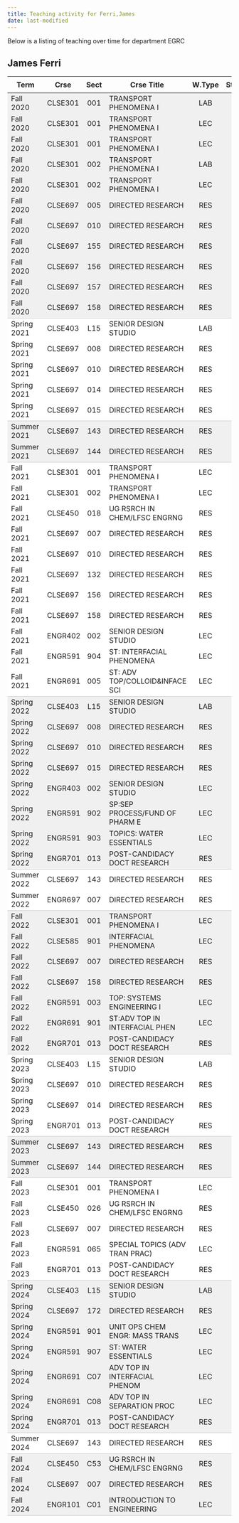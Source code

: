 ```yaml
---
title: Teaching activity for Ferri,James
date: last-modified
---
```


Below is a listing of teaching over time for department EGRC


## James Ferri

<style type="text/css">
#T_e8605 table {
  width: 100%;
  border-collapse: collapse;
}
#T_e8605 th {
  text-align: center;
  padding: 8px;
}
#T_e8605 td:nth-child(1) {
  padding-right: 10px;
  text-align: left;
}
#T_e8605 td:nth-child(2) {
  padding-right: 5px;
  text-align: left;
}
#T_e8605  td:nth-child(4) {
  padding-right: 5px;
  text-align: left;
}
#T_e8605 td:nth-child(3) {
  text-align: center;
}
#T_e8605  td:nth-child(5) {
  text-align: center;
}
#T_e8605 td:nth-child(6) {
  text-align: right;
}
#T_e8605  td:nth-child(7) {
  text-align: right;
}
#T_e8605_row0_col0, #T_e8605_row0_col1, #T_e8605_row0_col2, #T_e8605_row0_col3, #T_e8605_row0_col4, #T_e8605_row0_col5, #T_e8605_row0_col6, #T_e8605_row1_col0, #T_e8605_row1_col1, #T_e8605_row1_col2, #T_e8605_row1_col3, #T_e8605_row1_col4, #T_e8605_row1_col5, #T_e8605_row1_col6, #T_e8605_row2_col0, #T_e8605_row2_col1, #T_e8605_row2_col2, #T_e8605_row2_col3, #T_e8605_row2_col4, #T_e8605_row2_col5, #T_e8605_row2_col6, #T_e8605_row3_col0, #T_e8605_row3_col1, #T_e8605_row3_col2, #T_e8605_row3_col3, #T_e8605_row3_col4, #T_e8605_row3_col5, #T_e8605_row3_col6, #T_e8605_row4_col0, #T_e8605_row4_col1, #T_e8605_row4_col2, #T_e8605_row4_col3, #T_e8605_row4_col4, #T_e8605_row4_col5, #T_e8605_row4_col6, #T_e8605_row5_col0, #T_e8605_row5_col1, #T_e8605_row5_col2, #T_e8605_row5_col3, #T_e8605_row5_col4, #T_e8605_row5_col5, #T_e8605_row5_col6, #T_e8605_row6_col0, #T_e8605_row6_col1, #T_e8605_row6_col2, #T_e8605_row6_col3, #T_e8605_row6_col4, #T_e8605_row6_col5, #T_e8605_row6_col6, #T_e8605_row7_col0, #T_e8605_row7_col1, #T_e8605_row7_col2, #T_e8605_row7_col3, #T_e8605_row7_col4, #T_e8605_row7_col5, #T_e8605_row7_col6, #T_e8605_row8_col0, #T_e8605_row8_col1, #T_e8605_row8_col2, #T_e8605_row8_col3, #T_e8605_row8_col4, #T_e8605_row8_col5, #T_e8605_row8_col6, #T_e8605_row9_col0, #T_e8605_row9_col1, #T_e8605_row9_col2, #T_e8605_row9_col3, #T_e8605_row9_col4, #T_e8605_row9_col5, #T_e8605_row9_col6, #T_e8605_row16_col0, #T_e8605_row16_col1, #T_e8605_row16_col2, #T_e8605_row16_col3, #T_e8605_row16_col4, #T_e8605_row16_col5, #T_e8605_row16_col6, #T_e8605_row29_col0, #T_e8605_row29_col1, #T_e8605_row29_col2, #T_e8605_row29_col3, #T_e8605_row29_col4, #T_e8605_row29_col5, #T_e8605_row29_col6, #T_e8605_row30_col0, #T_e8605_row30_col1, #T_e8605_row30_col2, #T_e8605_row30_col3, #T_e8605_row30_col4, #T_e8605_row30_col5, #T_e8605_row30_col6, #T_e8605_row31_col0, #T_e8605_row31_col1, #T_e8605_row31_col2, #T_e8605_row31_col3, #T_e8605_row31_col4, #T_e8605_row31_col5, #T_e8605_row31_col6, #T_e8605_row32_col0, #T_e8605_row32_col1, #T_e8605_row32_col2, #T_e8605_row32_col3, #T_e8605_row32_col4, #T_e8605_row32_col5, #T_e8605_row32_col6, #T_e8605_row33_col0, #T_e8605_row33_col1, #T_e8605_row33_col2, #T_e8605_row33_col3, #T_e8605_row33_col4, #T_e8605_row33_col5, #T_e8605_row33_col6, #T_e8605_row34_col0, #T_e8605_row34_col1, #T_e8605_row34_col2, #T_e8605_row34_col3, #T_e8605_row34_col4, #T_e8605_row34_col5, #T_e8605_row34_col6, #T_e8605_row35_col0, #T_e8605_row35_col1, #T_e8605_row35_col2, #T_e8605_row35_col3, #T_e8605_row35_col4, #T_e8605_row35_col5, #T_e8605_row35_col6, #T_e8605_row39_col0, #T_e8605_row39_col1, #T_e8605_row39_col2, #T_e8605_row39_col3, #T_e8605_row39_col4, #T_e8605_row39_col5, #T_e8605_row39_col6, #T_e8605_row40_col0, #T_e8605_row40_col1, #T_e8605_row40_col2, #T_e8605_row40_col3, #T_e8605_row40_col4, #T_e8605_row40_col5, #T_e8605_row40_col6, #T_e8605_row41_col0, #T_e8605_row41_col1, #T_e8605_row41_col2, #T_e8605_row41_col3, #T_e8605_row41_col4, #T_e8605_row41_col5, #T_e8605_row41_col6, #T_e8605_row42_col0, #T_e8605_row42_col1, #T_e8605_row42_col2, #T_e8605_row42_col3, #T_e8605_row42_col4, #T_e8605_row42_col5, #T_e8605_row42_col6, #T_e8605_row43_col0, #T_e8605_row43_col1, #T_e8605_row43_col2, #T_e8605_row43_col3, #T_e8605_row43_col4, #T_e8605_row43_col5, #T_e8605_row43_col6, #T_e8605_row44_col0, #T_e8605_row44_col1, #T_e8605_row44_col2, #T_e8605_row44_col3, #T_e8605_row44_col4, #T_e8605_row44_col5, #T_e8605_row44_col6, #T_e8605_row50_col0, #T_e8605_row50_col1, #T_e8605_row50_col2, #T_e8605_row50_col3, #T_e8605_row50_col4, #T_e8605_row50_col5, #T_e8605_row50_col6, #T_e8605_row57_col0, #T_e8605_row57_col1, #T_e8605_row57_col2, #T_e8605_row57_col3, #T_e8605_row57_col4, #T_e8605_row57_col5, #T_e8605_row57_col6, #T_e8605_row58_col0, #T_e8605_row58_col1, #T_e8605_row58_col2, #T_e8605_row58_col3, #T_e8605_row58_col4, #T_e8605_row58_col5, #T_e8605_row58_col6, #T_e8605_row59_col0, #T_e8605_row59_col1, #T_e8605_row59_col2, #T_e8605_row59_col3, #T_e8605_row59_col4, #T_e8605_row59_col5, #T_e8605_row59_col6, #T_e8605_row60_col0, #T_e8605_row60_col1, #T_e8605_row60_col2, #T_e8605_row60_col3, #T_e8605_row60_col4, #T_e8605_row60_col5, #T_e8605_row60_col6, #T_e8605_row61_col0, #T_e8605_row61_col1, #T_e8605_row61_col2, #T_e8605_row61_col3, #T_e8605_row61_col4, #T_e8605_row61_col5, #T_e8605_row61_col6, #T_e8605_row62_col0, #T_e8605_row62_col1, #T_e8605_row62_col2, #T_e8605_row62_col3, #T_e8605_row62_col4, #T_e8605_row62_col5, #T_e8605_row62_col6, #T_e8605_row65_col0, #T_e8605_row65_col1, #T_e8605_row65_col2, #T_e8605_row65_col3, #T_e8605_row65_col4, #T_e8605_row65_col5, #T_e8605_row65_col6, #T_e8605_row66_col0, #T_e8605_row66_col1, #T_e8605_row66_col2, #T_e8605_row66_col3, #T_e8605_row66_col4, #T_e8605_row66_col5, #T_e8605_row66_col6 {
  background-color: #f0f0f0;
  border-bottom: none;
}
#T_e8605_row10_col0, #T_e8605_row10_col1, #T_e8605_row10_col2, #T_e8605_row10_col3, #T_e8605_row10_col4, #T_e8605_row10_col5, #T_e8605_row10_col6, #T_e8605_row17_col0, #T_e8605_row17_col1, #T_e8605_row17_col2, #T_e8605_row17_col3, #T_e8605_row17_col4, #T_e8605_row17_col5, #T_e8605_row17_col6, #T_e8605_row36_col0, #T_e8605_row36_col1, #T_e8605_row36_col2, #T_e8605_row36_col3, #T_e8605_row36_col4, #T_e8605_row36_col5, #T_e8605_row36_col6, #T_e8605_row45_col0, #T_e8605_row45_col1, #T_e8605_row45_col2, #T_e8605_row45_col3, #T_e8605_row45_col4, #T_e8605_row45_col5, #T_e8605_row45_col6, #T_e8605_row51_col0, #T_e8605_row51_col1, #T_e8605_row51_col2, #T_e8605_row51_col3, #T_e8605_row51_col4, #T_e8605_row51_col5, #T_e8605_row51_col6, #T_e8605_row63_col0, #T_e8605_row63_col1, #T_e8605_row63_col2, #T_e8605_row63_col3, #T_e8605_row63_col4, #T_e8605_row63_col5, #T_e8605_row63_col6, #T_e8605_row67_col0, #T_e8605_row67_col1, #T_e8605_row67_col2, #T_e8605_row67_col3, #T_e8605_row67_col4, #T_e8605_row67_col5, #T_e8605_row67_col6 {
  background-color: #f0f0f0;
  border-bottom: 1px solid #ccc;
}
#T_e8605_row11_col0, #T_e8605_row11_col1, #T_e8605_row11_col2, #T_e8605_row11_col3, #T_e8605_row11_col4, #T_e8605_row11_col5, #T_e8605_row11_col6, #T_e8605_row12_col0, #T_e8605_row12_col1, #T_e8605_row12_col2, #T_e8605_row12_col3, #T_e8605_row12_col4, #T_e8605_row12_col5, #T_e8605_row12_col6, #T_e8605_row13_col0, #T_e8605_row13_col1, #T_e8605_row13_col2, #T_e8605_row13_col3, #T_e8605_row13_col4, #T_e8605_row13_col5, #T_e8605_row13_col6, #T_e8605_row14_col0, #T_e8605_row14_col1, #T_e8605_row14_col2, #T_e8605_row14_col3, #T_e8605_row14_col4, #T_e8605_row14_col5, #T_e8605_row14_col6, #T_e8605_row18_col0, #T_e8605_row18_col1, #T_e8605_row18_col2, #T_e8605_row18_col3, #T_e8605_row18_col4, #T_e8605_row18_col5, #T_e8605_row18_col6, #T_e8605_row19_col0, #T_e8605_row19_col1, #T_e8605_row19_col2, #T_e8605_row19_col3, #T_e8605_row19_col4, #T_e8605_row19_col5, #T_e8605_row19_col6, #T_e8605_row20_col0, #T_e8605_row20_col1, #T_e8605_row20_col2, #T_e8605_row20_col3, #T_e8605_row20_col4, #T_e8605_row20_col5, #T_e8605_row20_col6, #T_e8605_row21_col0, #T_e8605_row21_col1, #T_e8605_row21_col2, #T_e8605_row21_col3, #T_e8605_row21_col4, #T_e8605_row21_col5, #T_e8605_row21_col6, #T_e8605_row22_col0, #T_e8605_row22_col1, #T_e8605_row22_col2, #T_e8605_row22_col3, #T_e8605_row22_col4, #T_e8605_row22_col5, #T_e8605_row22_col6, #T_e8605_row23_col0, #T_e8605_row23_col1, #T_e8605_row23_col2, #T_e8605_row23_col3, #T_e8605_row23_col4, #T_e8605_row23_col5, #T_e8605_row23_col6, #T_e8605_row24_col0, #T_e8605_row24_col1, #T_e8605_row24_col2, #T_e8605_row24_col3, #T_e8605_row24_col4, #T_e8605_row24_col5, #T_e8605_row24_col6, #T_e8605_row25_col0, #T_e8605_row25_col1, #T_e8605_row25_col2, #T_e8605_row25_col3, #T_e8605_row25_col4, #T_e8605_row25_col5, #T_e8605_row25_col6, #T_e8605_row26_col0, #T_e8605_row26_col1, #T_e8605_row26_col2, #T_e8605_row26_col3, #T_e8605_row26_col4, #T_e8605_row26_col5, #T_e8605_row26_col6, #T_e8605_row27_col0, #T_e8605_row27_col1, #T_e8605_row27_col2, #T_e8605_row27_col3, #T_e8605_row27_col4, #T_e8605_row27_col5, #T_e8605_row27_col6, #T_e8605_row37_col0, #T_e8605_row37_col1, #T_e8605_row37_col2, #T_e8605_row37_col3, #T_e8605_row37_col4, #T_e8605_row37_col5, #T_e8605_row37_col6, #T_e8605_row46_col0, #T_e8605_row46_col1, #T_e8605_row46_col2, #T_e8605_row46_col3, #T_e8605_row46_col4, #T_e8605_row46_col5, #T_e8605_row46_col6, #T_e8605_row47_col0, #T_e8605_row47_col1, #T_e8605_row47_col2, #T_e8605_row47_col3, #T_e8605_row47_col4, #T_e8605_row47_col5, #T_e8605_row47_col6, #T_e8605_row48_col0, #T_e8605_row48_col1, #T_e8605_row48_col2, #T_e8605_row48_col3, #T_e8605_row48_col4, #T_e8605_row48_col5, #T_e8605_row48_col6, #T_e8605_row52_col0, #T_e8605_row52_col1, #T_e8605_row52_col2, #T_e8605_row52_col3, #T_e8605_row52_col4, #T_e8605_row52_col5, #T_e8605_row52_col6, #T_e8605_row53_col0, #T_e8605_row53_col1, #T_e8605_row53_col2, #T_e8605_row53_col3, #T_e8605_row53_col4, #T_e8605_row53_col5, #T_e8605_row53_col6, #T_e8605_row54_col0, #T_e8605_row54_col1, #T_e8605_row54_col2, #T_e8605_row54_col3, #T_e8605_row54_col4, #T_e8605_row54_col5, #T_e8605_row54_col6, #T_e8605_row55_col0, #T_e8605_row55_col1, #T_e8605_row55_col2, #T_e8605_row55_col3, #T_e8605_row55_col4, #T_e8605_row55_col5, #T_e8605_row55_col6 {
  background-color: #ffffff;
  border-bottom: none;
}
#T_e8605_row15_col0, #T_e8605_row15_col1, #T_e8605_row15_col2, #T_e8605_row15_col3, #T_e8605_row15_col4, #T_e8605_row15_col5, #T_e8605_row15_col6, #T_e8605_row28_col0, #T_e8605_row28_col1, #T_e8605_row28_col2, #T_e8605_row28_col3, #T_e8605_row28_col4, #T_e8605_row28_col5, #T_e8605_row28_col6, #T_e8605_row38_col0, #T_e8605_row38_col1, #T_e8605_row38_col2, #T_e8605_row38_col3, #T_e8605_row38_col4, #T_e8605_row38_col5, #T_e8605_row38_col6, #T_e8605_row49_col0, #T_e8605_row49_col1, #T_e8605_row49_col2, #T_e8605_row49_col3, #T_e8605_row49_col4, #T_e8605_row49_col5, #T_e8605_row49_col6, #T_e8605_row56_col0, #T_e8605_row56_col1, #T_e8605_row56_col2, #T_e8605_row56_col3, #T_e8605_row56_col4, #T_e8605_row56_col5, #T_e8605_row56_col6, #T_e8605_row64_col0, #T_e8605_row64_col1, #T_e8605_row64_col2, #T_e8605_row64_col3, #T_e8605_row64_col4, #T_e8605_row64_col5, #T_e8605_row64_col6 {
  background-color: #ffffff;
  border-bottom: 1px solid #ccc;
}
</style>
<table id="T_e8605">
  <thead>
    <tr>
      <th id="T_e8605_level0_col0" class="col_heading level0 col0" >Term</th>
      <th id="T_e8605_level0_col1" class="col_heading level0 col1" >Crse</th>
      <th id="T_e8605_level0_col2" class="col_heading level0 col2" >Sect</th>
      <th id="T_e8605_level0_col3" class="col_heading level0 col3" >Crse Title</th>
      <th id="T_e8605_level0_col4" class="col_heading level0 col4" >W.Type</th>
      <th id="T_e8605_level0_col5" class="col_heading level0 col5" >Stdnts</th>
      <th id="T_e8605_level0_col6" class="col_heading level0 col6" >Hours</th>
    </tr>
  </thead>
  <tbody>
    <tr>
      <td id="T_e8605_row0_col0" class="data row0 col0" >Fall 2020</td>
      <td id="T_e8605_row0_col1" class="data row0 col1" >CLSE301</td>
      <td id="T_e8605_row0_col2" class="data row0 col2" >001</td>
      <td id="T_e8605_row0_col3" class="data row0 col3" >TRANSPORT PHENOMENA I</td>
      <td id="T_e8605_row0_col4" class="data row0 col4" >LAB</td>
      <td id="T_e8605_row0_col5" class="data row0 col5" >33</td>
      <td id="T_e8605_row0_col6" class="data row0 col6" >33</td>
    </tr>
    <tr>
      <td id="T_e8605_row1_col0" class="data row1 col0" >Fall 2020</td>
      <td id="T_e8605_row1_col1" class="data row1 col1" >CLSE301</td>
      <td id="T_e8605_row1_col2" class="data row1 col2" >001</td>
      <td id="T_e8605_row1_col3" class="data row1 col3" >TRANSPORT PHENOMENA I</td>
      <td id="T_e8605_row1_col4" class="data row1 col4" >LEC</td>
      <td id="T_e8605_row1_col5" class="data row1 col5" >33</td>
      <td id="T_e8605_row1_col6" class="data row1 col6" >33</td>
    </tr>
    <tr>
      <td id="T_e8605_row2_col0" class="data row2 col0" >Fall 2020</td>
      <td id="T_e8605_row2_col1" class="data row2 col1" >CLSE301</td>
      <td id="T_e8605_row2_col2" class="data row2 col2" >001</td>
      <td id="T_e8605_row2_col3" class="data row2 col3" >TRANSPORT PHENOMENA I</td>
      <td id="T_e8605_row2_col4" class="data row2 col4" >LEC</td>
      <td id="T_e8605_row2_col5" class="data row2 col5" >33</td>
      <td id="T_e8605_row2_col6" class="data row2 col6" >33</td>
    </tr>
    <tr>
      <td id="T_e8605_row3_col0" class="data row3 col0" >Fall 2020</td>
      <td id="T_e8605_row3_col1" class="data row3 col1" >CLSE301</td>
      <td id="T_e8605_row3_col2" class="data row3 col2" >002</td>
      <td id="T_e8605_row3_col3" class="data row3 col3" >TRANSPORT PHENOMENA I</td>
      <td id="T_e8605_row3_col4" class="data row3 col4" >LAB</td>
      <td id="T_e8605_row3_col5" class="data row3 col5" >26</td>
      <td id="T_e8605_row3_col6" class="data row3 col6" >39</td>
    </tr>
    <tr>
      <td id="T_e8605_row4_col0" class="data row4 col0" >Fall 2020</td>
      <td id="T_e8605_row4_col1" class="data row4 col1" >CLSE301</td>
      <td id="T_e8605_row4_col2" class="data row4 col2" >002</td>
      <td id="T_e8605_row4_col3" class="data row4 col3" >TRANSPORT PHENOMENA I</td>
      <td id="T_e8605_row4_col4" class="data row4 col4" >LEC</td>
      <td id="T_e8605_row4_col5" class="data row4 col5" >26</td>
      <td id="T_e8605_row4_col6" class="data row4 col6" >39</td>
    </tr>
    <tr>
      <td id="T_e8605_row5_col0" class="data row5 col0" >Fall 2020</td>
      <td id="T_e8605_row5_col1" class="data row5 col1" >CLSE697</td>
      <td id="T_e8605_row5_col2" class="data row5 col2" >005</td>
      <td id="T_e8605_row5_col3" class="data row5 col3" >DIRECTED RESEARCH</td>
      <td id="T_e8605_row5_col4" class="data row5 col4" >RES</td>
      <td id="T_e8605_row5_col5" class="data row5 col5" >1</td>
      <td id="T_e8605_row5_col6" class="data row5 col6" >2</td>
    </tr>
    <tr>
      <td id="T_e8605_row6_col0" class="data row6 col0" >Fall 2020</td>
      <td id="T_e8605_row6_col1" class="data row6 col1" >CLSE697</td>
      <td id="T_e8605_row6_col2" class="data row6 col2" >010</td>
      <td id="T_e8605_row6_col3" class="data row6 col3" >DIRECTED RESEARCH</td>
      <td id="T_e8605_row6_col4" class="data row6 col4" >RES</td>
      <td id="T_e8605_row6_col5" class="data row6 col5" >1</td>
      <td id="T_e8605_row6_col6" class="data row6 col6" >9</td>
    </tr>
    <tr>
      <td id="T_e8605_row7_col0" class="data row7 col0" >Fall 2020</td>
      <td id="T_e8605_row7_col1" class="data row7 col1" >CLSE697</td>
      <td id="T_e8605_row7_col2" class="data row7 col2" >155</td>
      <td id="T_e8605_row7_col3" class="data row7 col3" >DIRECTED RESEARCH</td>
      <td id="T_e8605_row7_col4" class="data row7 col4" >RES</td>
      <td id="T_e8605_row7_col5" class="data row7 col5" >1</td>
      <td id="T_e8605_row7_col6" class="data row7 col6" >5</td>
    </tr>
    <tr>
      <td id="T_e8605_row8_col0" class="data row8 col0" >Fall 2020</td>
      <td id="T_e8605_row8_col1" class="data row8 col1" >CLSE697</td>
      <td id="T_e8605_row8_col2" class="data row8 col2" >156</td>
      <td id="T_e8605_row8_col3" class="data row8 col3" >DIRECTED RESEARCH</td>
      <td id="T_e8605_row8_col4" class="data row8 col4" >RES</td>
      <td id="T_e8605_row8_col5" class="data row8 col5" >1</td>
      <td id="T_e8605_row8_col6" class="data row8 col6" >6</td>
    </tr>
    <tr>
      <td id="T_e8605_row9_col0" class="data row9 col0" >Fall 2020</td>
      <td id="T_e8605_row9_col1" class="data row9 col1" >CLSE697</td>
      <td id="T_e8605_row9_col2" class="data row9 col2" >157</td>
      <td id="T_e8605_row9_col3" class="data row9 col3" >DIRECTED RESEARCH</td>
      <td id="T_e8605_row9_col4" class="data row9 col4" >RES</td>
      <td id="T_e8605_row9_col5" class="data row9 col5" >1</td>
      <td id="T_e8605_row9_col6" class="data row9 col6" >7</td>
    </tr>
    <tr>
      <td id="T_e8605_row10_col0" class="data row10 col0" >Fall 2020</td>
      <td id="T_e8605_row10_col1" class="data row10 col1" >CLSE697</td>
      <td id="T_e8605_row10_col2" class="data row10 col2" >158</td>
      <td id="T_e8605_row10_col3" class="data row10 col3" >DIRECTED RESEARCH</td>
      <td id="T_e8605_row10_col4" class="data row10 col4" >RES</td>
      <td id="T_e8605_row10_col5" class="data row10 col5" >1</td>
      <td id="T_e8605_row10_col6" class="data row10 col6" >8</td>
    </tr>
    <tr>
      <td id="T_e8605_row11_col0" class="data row11 col0" >Spring 2021</td>
      <td id="T_e8605_row11_col1" class="data row11 col1" >CLSE403</td>
      <td id="T_e8605_row11_col2" class="data row11 col2" >L15</td>
      <td id="T_e8605_row11_col3" class="data row11 col3" >SENIOR DESIGN STUDIO</td>
      <td id="T_e8605_row11_col4" class="data row11 col4" >LAB</td>
      <td id="T_e8605_row11_col5" class="data row11 col5" >8</td>
      <td id="T_e8605_row11_col6" class="data row11 col6" >16</td>
    </tr>
    <tr>
      <td id="T_e8605_row12_col0" class="data row12 col0" >Spring 2021</td>
      <td id="T_e8605_row12_col1" class="data row12 col1" >CLSE697</td>
      <td id="T_e8605_row12_col2" class="data row12 col2" >008</td>
      <td id="T_e8605_row12_col3" class="data row12 col3" >DIRECTED RESEARCH</td>
      <td id="T_e8605_row12_col4" class="data row12 col4" >RES</td>
      <td id="T_e8605_row12_col5" class="data row12 col5" >2</td>
      <td id="T_e8605_row12_col6" class="data row12 col6" >10</td>
    </tr>
    <tr>
      <td id="T_e8605_row13_col0" class="data row13 col0" >Spring 2021</td>
      <td id="T_e8605_row13_col1" class="data row13 col1" >CLSE697</td>
      <td id="T_e8605_row13_col2" class="data row13 col2" >010</td>
      <td id="T_e8605_row13_col3" class="data row13 col3" >DIRECTED RESEARCH</td>
      <td id="T_e8605_row13_col4" class="data row13 col4" >RES</td>
      <td id="T_e8605_row13_col5" class="data row13 col5" >1</td>
      <td id="T_e8605_row13_col6" class="data row13 col6" >6</td>
    </tr>
    <tr>
      <td id="T_e8605_row14_col0" class="data row14 col0" >Spring 2021</td>
      <td id="T_e8605_row14_col1" class="data row14 col1" >CLSE697</td>
      <td id="T_e8605_row14_col2" class="data row14 col2" >014</td>
      <td id="T_e8605_row14_col3" class="data row14 col3" >DIRECTED RESEARCH</td>
      <td id="T_e8605_row14_col4" class="data row14 col4" >RES</td>
      <td id="T_e8605_row14_col5" class="data row14 col5" >2</td>
      <td id="T_e8605_row14_col6" class="data row14 col6" >16</td>
    </tr>
    <tr>
      <td id="T_e8605_row15_col0" class="data row15 col0" >Spring 2021</td>
      <td id="T_e8605_row15_col1" class="data row15 col1" >CLSE697</td>
      <td id="T_e8605_row15_col2" class="data row15 col2" >015</td>
      <td id="T_e8605_row15_col3" class="data row15 col3" >DIRECTED RESEARCH</td>
      <td id="T_e8605_row15_col4" class="data row15 col4" >RES</td>
      <td id="T_e8605_row15_col5" class="data row15 col5" >1</td>
      <td id="T_e8605_row15_col6" class="data row15 col6" >9</td>
    </tr>
    <tr>
      <td id="T_e8605_row16_col0" class="data row16 col0" >Summer 2021</td>
      <td id="T_e8605_row16_col1" class="data row16 col1" >CLSE697</td>
      <td id="T_e8605_row16_col2" class="data row16 col2" >143</td>
      <td id="T_e8605_row16_col3" class="data row16 col3" >DIRECTED RESEARCH</td>
      <td id="T_e8605_row16_col4" class="data row16 col4" >RES</td>
      <td id="T_e8605_row16_col5" class="data row16 col5" >3</td>
      <td id="T_e8605_row16_col6" class="data row16 col6" >9</td>
    </tr>
    <tr>
      <td id="T_e8605_row17_col0" class="data row17 col0" >Summer 2021</td>
      <td id="T_e8605_row17_col1" class="data row17 col1" >CLSE697</td>
      <td id="T_e8605_row17_col2" class="data row17 col2" >144</td>
      <td id="T_e8605_row17_col3" class="data row17 col3" >DIRECTED RESEARCH</td>
      <td id="T_e8605_row17_col4" class="data row17 col4" >RES</td>
      <td id="T_e8605_row17_col5" class="data row17 col5" >2</td>
      <td id="T_e8605_row17_col6" class="data row17 col6" >2</td>
    </tr>
    <tr>
      <td id="T_e8605_row18_col0" class="data row18 col0" >Fall 2021</td>
      <td id="T_e8605_row18_col1" class="data row18 col1" >CLSE301</td>
      <td id="T_e8605_row18_col2" class="data row18 col2" >001</td>
      <td id="T_e8605_row18_col3" class="data row18 col3" >TRANSPORT PHENOMENA I</td>
      <td id="T_e8605_row18_col4" class="data row18 col4" >LEC</td>
      <td id="T_e8605_row18_col5" class="data row18 col5" >25</td>
      <td id="T_e8605_row18_col6" class="data row18 col6" >75</td>
    </tr>
    <tr>
      <td id="T_e8605_row19_col0" class="data row19 col0" >Fall 2021</td>
      <td id="T_e8605_row19_col1" class="data row19 col1" >CLSE301</td>
      <td id="T_e8605_row19_col2" class="data row19 col2" >002</td>
      <td id="T_e8605_row19_col3" class="data row19 col3" >TRANSPORT PHENOMENA I</td>
      <td id="T_e8605_row19_col4" class="data row19 col4" >LEC</td>
      <td id="T_e8605_row19_col5" class="data row19 col5" >33</td>
      <td id="T_e8605_row19_col6" class="data row19 col6" >99</td>
    </tr>
    <tr>
      <td id="T_e8605_row20_col0" class="data row20 col0" >Fall 2021</td>
      <td id="T_e8605_row20_col1" class="data row20 col1" >CLSE450</td>
      <td id="T_e8605_row20_col2" class="data row20 col2" >018</td>
      <td id="T_e8605_row20_col3" class="data row20 col3" >UG RSRCH IN CHEM/LFSC ENGRNG</td>
      <td id="T_e8605_row20_col4" class="data row20 col4" >RES</td>
      <td id="T_e8605_row20_col5" class="data row20 col5" >1</td>
      <td id="T_e8605_row20_col6" class="data row20 col6" >2</td>
    </tr>
    <tr>
      <td id="T_e8605_row21_col0" class="data row21 col0" >Fall 2021</td>
      <td id="T_e8605_row21_col1" class="data row21 col1" >CLSE697</td>
      <td id="T_e8605_row21_col2" class="data row21 col2" >007</td>
      <td id="T_e8605_row21_col3" class="data row21 col3" >DIRECTED RESEARCH</td>
      <td id="T_e8605_row21_col4" class="data row21 col4" >RES</td>
      <td id="T_e8605_row21_col5" class="data row21 col5" >1</td>
      <td id="T_e8605_row21_col6" class="data row21 col6" >3</td>
    </tr>
    <tr>
      <td id="T_e8605_row22_col0" class="data row22 col0" >Fall 2021</td>
      <td id="T_e8605_row22_col1" class="data row22 col1" >CLSE697</td>
      <td id="T_e8605_row22_col2" class="data row22 col2" >010</td>
      <td id="T_e8605_row22_col3" class="data row22 col3" >DIRECTED RESEARCH</td>
      <td id="T_e8605_row22_col4" class="data row22 col4" >RES</td>
      <td id="T_e8605_row22_col5" class="data row22 col5" >1</td>
      <td id="T_e8605_row22_col6" class="data row22 col6" >9</td>
    </tr>
    <tr>
      <td id="T_e8605_row23_col0" class="data row23 col0" >Fall 2021</td>
      <td id="T_e8605_row23_col1" class="data row23 col1" >CLSE697</td>
      <td id="T_e8605_row23_col2" class="data row23 col2" >132</td>
      <td id="T_e8605_row23_col3" class="data row23 col3" >DIRECTED RESEARCH</td>
      <td id="T_e8605_row23_col4" class="data row23 col4" >RES</td>
      <td id="T_e8605_row23_col5" class="data row23 col5" >1</td>
      <td id="T_e8605_row23_col6" class="data row23 col6" >5</td>
    </tr>
    <tr>
      <td id="T_e8605_row24_col0" class="data row24 col0" >Fall 2021</td>
      <td id="T_e8605_row24_col1" class="data row24 col1" >CLSE697</td>
      <td id="T_e8605_row24_col2" class="data row24 col2" >156</td>
      <td id="T_e8605_row24_col3" class="data row24 col3" >DIRECTED RESEARCH</td>
      <td id="T_e8605_row24_col4" class="data row24 col4" >RES</td>
      <td id="T_e8605_row24_col5" class="data row24 col5" >1</td>
      <td id="T_e8605_row24_col6" class="data row24 col6" >6</td>
    </tr>
    <tr>
      <td id="T_e8605_row25_col0" class="data row25 col0" >Fall 2021</td>
      <td id="T_e8605_row25_col1" class="data row25 col1" >CLSE697</td>
      <td id="T_e8605_row25_col2" class="data row25 col2" >158</td>
      <td id="T_e8605_row25_col3" class="data row25 col3" >DIRECTED RESEARCH</td>
      <td id="T_e8605_row25_col4" class="data row25 col4" >RES</td>
      <td id="T_e8605_row25_col5" class="data row25 col5" >1</td>
      <td id="T_e8605_row25_col6" class="data row25 col6" >8</td>
    </tr>
    <tr>
      <td id="T_e8605_row26_col0" class="data row26 col0" >Fall 2021</td>
      <td id="T_e8605_row26_col1" class="data row26 col1" >ENGR402</td>
      <td id="T_e8605_row26_col2" class="data row26 col2" >002</td>
      <td id="T_e8605_row26_col3" class="data row26 col3" >SENIOR DESIGN STUDIO</td>
      <td id="T_e8605_row26_col4" class="data row26 col4" >LEC</td>
      <td id="T_e8605_row26_col5" class="data row26 col5" >56</td>
      <td id="T_e8605_row26_col6" class="data row26 col6" >56</td>
    </tr>
    <tr>
      <td id="T_e8605_row27_col0" class="data row27 col0" >Fall 2021</td>
      <td id="T_e8605_row27_col1" class="data row27 col1" >ENGR591</td>
      <td id="T_e8605_row27_col2" class="data row27 col2" >904</td>
      <td id="T_e8605_row27_col3" class="data row27 col3" >ST: INTERFACIAL PHENOMENA</td>
      <td id="T_e8605_row27_col4" class="data row27 col4" >LEC</td>
      <td id="T_e8605_row27_col5" class="data row27 col5" >13</td>
      <td id="T_e8605_row27_col6" class="data row27 col6" >39</td>
    </tr>
    <tr>
      <td id="T_e8605_row28_col0" class="data row28 col0" >Fall 2021</td>
      <td id="T_e8605_row28_col1" class="data row28 col1" >ENGR691</td>
      <td id="T_e8605_row28_col2" class="data row28 col2" >005</td>
      <td id="T_e8605_row28_col3" class="data row28 col3" >ST: ADV TOP/COLLOID&INFACE SCI</td>
      <td id="T_e8605_row28_col4" class="data row28 col4" >LEC</td>
      <td id="T_e8605_row28_col5" class="data row28 col5" >4</td>
      <td id="T_e8605_row28_col6" class="data row28 col6" >12</td>
    </tr>
    <tr>
      <td id="T_e8605_row29_col0" class="data row29 col0" >Spring 2022</td>
      <td id="T_e8605_row29_col1" class="data row29 col1" >CLSE403</td>
      <td id="T_e8605_row29_col2" class="data row29 col2" >L15</td>
      <td id="T_e8605_row29_col3" class="data row29 col3" >SENIOR DESIGN STUDIO</td>
      <td id="T_e8605_row29_col4" class="data row29 col4" >LAB</td>
      <td id="T_e8605_row29_col5" class="data row29 col5" >7</td>
      <td id="T_e8605_row29_col6" class="data row29 col6" >14</td>
    </tr>
    <tr>
      <td id="T_e8605_row30_col0" class="data row30 col0" >Spring 2022</td>
      <td id="T_e8605_row30_col1" class="data row30 col1" >CLSE697</td>
      <td id="T_e8605_row30_col2" class="data row30 col2" >008</td>
      <td id="T_e8605_row30_col3" class="data row30 col3" >DIRECTED RESEARCH</td>
      <td id="T_e8605_row30_col4" class="data row30 col4" >RES</td>
      <td id="T_e8605_row30_col5" class="data row30 col5" >1</td>
      <td id="T_e8605_row30_col6" class="data row30 col6" >5</td>
    </tr>
    <tr>
      <td id="T_e8605_row31_col0" class="data row31 col0" >Spring 2022</td>
      <td id="T_e8605_row31_col1" class="data row31 col1" >CLSE697</td>
      <td id="T_e8605_row31_col2" class="data row31 col2" >010</td>
      <td id="T_e8605_row31_col3" class="data row31 col3" >DIRECTED RESEARCH</td>
      <td id="T_e8605_row31_col4" class="data row31 col4" >RES</td>
      <td id="T_e8605_row31_col5" class="data row31 col5" >1</td>
      <td id="T_e8605_row31_col6" class="data row31 col6" >6</td>
    </tr>
    <tr>
      <td id="T_e8605_row32_col0" class="data row32 col0" >Spring 2022</td>
      <td id="T_e8605_row32_col1" class="data row32 col1" >CLSE697</td>
      <td id="T_e8605_row32_col2" class="data row32 col2" >015</td>
      <td id="T_e8605_row32_col3" class="data row32 col3" >DIRECTED RESEARCH</td>
      <td id="T_e8605_row32_col4" class="data row32 col4" >RES</td>
      <td id="T_e8605_row32_col5" class="data row32 col5" >1</td>
      <td id="T_e8605_row32_col6" class="data row32 col6" >9</td>
    </tr>
    <tr>
      <td id="T_e8605_row33_col0" class="data row33 col0" >Spring 2022</td>
      <td id="T_e8605_row33_col1" class="data row33 col1" >ENGR403</td>
      <td id="T_e8605_row33_col2" class="data row33 col2" >002</td>
      <td id="T_e8605_row33_col3" class="data row33 col3" >SENIOR DESIGN STUDIO</td>
      <td id="T_e8605_row33_col4" class="data row33 col4" >LEC</td>
      <td id="T_e8605_row33_col5" class="data row33 col5" >56</td>
      <td id="T_e8605_row33_col6" class="data row33 col6" >56</td>
    </tr>
    <tr>
      <td id="T_e8605_row34_col0" class="data row34 col0" >Spring 2022</td>
      <td id="T_e8605_row34_col1" class="data row34 col1" >ENGR591</td>
      <td id="T_e8605_row34_col2" class="data row34 col2" >902</td>
      <td id="T_e8605_row34_col3" class="data row34 col3" >SP:SEP PROCESS/FUND OF PHARM E</td>
      <td id="T_e8605_row34_col4" class="data row34 col4" >LEC</td>
      <td id="T_e8605_row34_col5" class="data row34 col5" >13</td>
      <td id="T_e8605_row34_col6" class="data row34 col6" >39</td>
    </tr>
    <tr>
      <td id="T_e8605_row35_col0" class="data row35 col0" >Spring 2022</td>
      <td id="T_e8605_row35_col1" class="data row35 col1" >ENGR591</td>
      <td id="T_e8605_row35_col2" class="data row35 col2" >903</td>
      <td id="T_e8605_row35_col3" class="data row35 col3" >TOPICS: WATER ESSENTIALS</td>
      <td id="T_e8605_row35_col4" class="data row35 col4" >LEC</td>
      <td id="T_e8605_row35_col5" class="data row35 col5" >5</td>
      <td id="T_e8605_row35_col6" class="data row35 col6" >15</td>
    </tr>
    <tr>
      <td id="T_e8605_row36_col0" class="data row36 col0" >Spring 2022</td>
      <td id="T_e8605_row36_col1" class="data row36 col1" >ENGR701</td>
      <td id="T_e8605_row36_col2" class="data row36 col2" >013</td>
      <td id="T_e8605_row36_col3" class="data row36 col3" >POST-CANDIDACY DOCT RESEARCH</td>
      <td id="T_e8605_row36_col4" class="data row36 col4" >RES</td>
      <td id="T_e8605_row36_col5" class="data row36 col5" >1</td>
      <td id="T_e8605_row36_col6" class="data row36 col6" >9</td>
    </tr>
    <tr>
      <td id="T_e8605_row37_col0" class="data row37 col0" >Summer 2022</td>
      <td id="T_e8605_row37_col1" class="data row37 col1" >CLSE697</td>
      <td id="T_e8605_row37_col2" class="data row37 col2" >143</td>
      <td id="T_e8605_row37_col3" class="data row37 col3" >DIRECTED RESEARCH</td>
      <td id="T_e8605_row37_col4" class="data row37 col4" >RES</td>
      <td id="T_e8605_row37_col5" class="data row37 col5" >5</td>
      <td id="T_e8605_row37_col6" class="data row37 col6" >15</td>
    </tr>
    <tr>
      <td id="T_e8605_row38_col0" class="data row38 col0" >Summer 2022</td>
      <td id="T_e8605_row38_col1" class="data row38 col1" >ENGR697</td>
      <td id="T_e8605_row38_col2" class="data row38 col2" >007</td>
      <td id="T_e8605_row38_col3" class="data row38 col3" >DIRECTED RESEARCH</td>
      <td id="T_e8605_row38_col4" class="data row38 col4" >RES</td>
      <td id="T_e8605_row38_col5" class="data row38 col5" >1</td>
      <td id="T_e8605_row38_col6" class="data row38 col6" >6</td>
    </tr>
    <tr>
      <td id="T_e8605_row39_col0" class="data row39 col0" >Fall 2022</td>
      <td id="T_e8605_row39_col1" class="data row39 col1" >CLSE301</td>
      <td id="T_e8605_row39_col2" class="data row39 col2" >001</td>
      <td id="T_e8605_row39_col3" class="data row39 col3" >TRANSPORT PHENOMENA I</td>
      <td id="T_e8605_row39_col4" class="data row39 col4" >LEC</td>
      <td id="T_e8605_row39_col5" class="data row39 col5" >29</td>
      <td id="T_e8605_row39_col6" class="data row39 col6" >87</td>
    </tr>
    <tr>
      <td id="T_e8605_row40_col0" class="data row40 col0" >Fall 2022</td>
      <td id="T_e8605_row40_col1" class="data row40 col1" >CLSE585</td>
      <td id="T_e8605_row40_col2" class="data row40 col2" >901</td>
      <td id="T_e8605_row40_col3" class="data row40 col3" >INTERFACIAL PHENOMENA</td>
      <td id="T_e8605_row40_col4" class="data row40 col4" >LEC</td>
      <td id="T_e8605_row40_col5" class="data row40 col5" >18</td>
      <td id="T_e8605_row40_col6" class="data row40 col6" >54</td>
    </tr>
    <tr>
      <td id="T_e8605_row41_col0" class="data row41 col0" >Fall 2022</td>
      <td id="T_e8605_row41_col1" class="data row41 col1" >CLSE697</td>
      <td id="T_e8605_row41_col2" class="data row41 col2" >007</td>
      <td id="T_e8605_row41_col3" class="data row41 col3" >DIRECTED RESEARCH</td>
      <td id="T_e8605_row41_col4" class="data row41 col4" >RES</td>
      <td id="T_e8605_row41_col5" class="data row41 col5" >1</td>
      <td id="T_e8605_row41_col6" class="data row41 col6" >3</td>
    </tr>
    <tr>
      <td id="T_e8605_row42_col0" class="data row42 col0" >Fall 2022</td>
      <td id="T_e8605_row42_col1" class="data row42 col1" >CLSE697</td>
      <td id="T_e8605_row42_col2" class="data row42 col2" >158</td>
      <td id="T_e8605_row42_col3" class="data row42 col3" >DIRECTED RESEARCH</td>
      <td id="T_e8605_row42_col4" class="data row42 col4" >RES</td>
      <td id="T_e8605_row42_col5" class="data row42 col5" >1</td>
      <td id="T_e8605_row42_col6" class="data row42 col6" >8</td>
    </tr>
    <tr>
      <td id="T_e8605_row43_col0" class="data row43 col0" >Fall 2022</td>
      <td id="T_e8605_row43_col1" class="data row43 col1" >ENGR591</td>
      <td id="T_e8605_row43_col2" class="data row43 col2" >003</td>
      <td id="T_e8605_row43_col3" class="data row43 col3" >TOP: SYSTEMS ENGINEERING I</td>
      <td id="T_e8605_row43_col4" class="data row43 col4" >LEC</td>
      <td id="T_e8605_row43_col5" class="data row43 col5" >2</td>
      <td id="T_e8605_row43_col6" class="data row43 col6" >6</td>
    </tr>
    <tr>
      <td id="T_e8605_row44_col0" class="data row44 col0" >Fall 2022</td>
      <td id="T_e8605_row44_col1" class="data row44 col1" >ENGR691</td>
      <td id="T_e8605_row44_col2" class="data row44 col2" >901</td>
      <td id="T_e8605_row44_col3" class="data row44 col3" >ST:ADV TOP IN INTERFACIAL PHEN</td>
      <td id="T_e8605_row44_col4" class="data row44 col4" >LEC</td>
      <td id="T_e8605_row44_col5" class="data row44 col5" >1</td>
      <td id="T_e8605_row44_col6" class="data row44 col6" >4</td>
    </tr>
    <tr>
      <td id="T_e8605_row45_col0" class="data row45 col0" >Fall 2022</td>
      <td id="T_e8605_row45_col1" class="data row45 col1" >ENGR701</td>
      <td id="T_e8605_row45_col2" class="data row45 col2" >013</td>
      <td id="T_e8605_row45_col3" class="data row45 col3" >POST-CANDIDACY DOCT RESEARCH</td>
      <td id="T_e8605_row45_col4" class="data row45 col4" >RES</td>
      <td id="T_e8605_row45_col5" class="data row45 col5" >1</td>
      <td id="T_e8605_row45_col6" class="data row45 col6" >9</td>
    </tr>
    <tr>
      <td id="T_e8605_row46_col0" class="data row46 col0" >Spring 2023</td>
      <td id="T_e8605_row46_col1" class="data row46 col1" >CLSE403</td>
      <td id="T_e8605_row46_col2" class="data row46 col2" >L15</td>
      <td id="T_e8605_row46_col3" class="data row46 col3" >SENIOR DESIGN STUDIO</td>
      <td id="T_e8605_row46_col4" class="data row46 col4" >LAB</td>
      <td id="T_e8605_row46_col5" class="data row46 col5" >4</td>
      <td id="T_e8605_row46_col6" class="data row46 col6" >8</td>
    </tr>
    <tr>
      <td id="T_e8605_row47_col0" class="data row47 col0" >Spring 2023</td>
      <td id="T_e8605_row47_col1" class="data row47 col1" >CLSE697</td>
      <td id="T_e8605_row47_col2" class="data row47 col2" >010</td>
      <td id="T_e8605_row47_col3" class="data row47 col3" >DIRECTED RESEARCH</td>
      <td id="T_e8605_row47_col4" class="data row47 col4" >RES</td>
      <td id="T_e8605_row47_col5" class="data row47 col5" >1</td>
      <td id="T_e8605_row47_col6" class="data row47 col6" >6</td>
    </tr>
    <tr>
      <td id="T_e8605_row48_col0" class="data row48 col0" >Spring 2023</td>
      <td id="T_e8605_row48_col1" class="data row48 col1" >CLSE697</td>
      <td id="T_e8605_row48_col2" class="data row48 col2" >014</td>
      <td id="T_e8605_row48_col3" class="data row48 col3" >DIRECTED RESEARCH</td>
      <td id="T_e8605_row48_col4" class="data row48 col4" >RES</td>
      <td id="T_e8605_row48_col5" class="data row48 col5" >1</td>
      <td id="T_e8605_row48_col6" class="data row48 col6" >8</td>
    </tr>
    <tr>
      <td id="T_e8605_row49_col0" class="data row49 col0" >Spring 2023</td>
      <td id="T_e8605_row49_col1" class="data row49 col1" >ENGR701</td>
      <td id="T_e8605_row49_col2" class="data row49 col2" >013</td>
      <td id="T_e8605_row49_col3" class="data row49 col3" >POST-CANDIDACY DOCT RESEARCH</td>
      <td id="T_e8605_row49_col4" class="data row49 col4" >RES</td>
      <td id="T_e8605_row49_col5" class="data row49 col5" >1</td>
      <td id="T_e8605_row49_col6" class="data row49 col6" >9</td>
    </tr>
    <tr>
      <td id="T_e8605_row50_col0" class="data row50 col0" >Summer 2023</td>
      <td id="T_e8605_row50_col1" class="data row50 col1" >CLSE697</td>
      <td id="T_e8605_row50_col2" class="data row50 col2" >143</td>
      <td id="T_e8605_row50_col3" class="data row50 col3" >DIRECTED RESEARCH</td>
      <td id="T_e8605_row50_col4" class="data row50 col4" >RES</td>
      <td id="T_e8605_row50_col5" class="data row50 col5" >1</td>
      <td id="T_e8605_row50_col6" class="data row50 col6" >3</td>
    </tr>
    <tr>
      <td id="T_e8605_row51_col0" class="data row51 col0" >Summer 2023</td>
      <td id="T_e8605_row51_col1" class="data row51 col1" >CLSE697</td>
      <td id="T_e8605_row51_col2" class="data row51 col2" >144</td>
      <td id="T_e8605_row51_col3" class="data row51 col3" >DIRECTED RESEARCH</td>
      <td id="T_e8605_row51_col4" class="data row51 col4" >RES</td>
      <td id="T_e8605_row51_col5" class="data row51 col5" >1</td>
      <td id="T_e8605_row51_col6" class="data row51 col6" >1</td>
    </tr>
    <tr>
      <td id="T_e8605_row52_col0" class="data row52 col0" >Fall 2023</td>
      <td id="T_e8605_row52_col1" class="data row52 col1" >CLSE301</td>
      <td id="T_e8605_row52_col2" class="data row52 col2" >001</td>
      <td id="T_e8605_row52_col3" class="data row52 col3" >TRANSPORT PHENOMENA I</td>
      <td id="T_e8605_row52_col4" class="data row52 col4" >LEC</td>
      <td id="T_e8605_row52_col5" class="data row52 col5" >38</td>
      <td id="T_e8605_row52_col6" class="data row52 col6" >114</td>
    </tr>
    <tr>
      <td id="T_e8605_row53_col0" class="data row53 col0" >Fall 2023</td>
      <td id="T_e8605_row53_col1" class="data row53 col1" >CLSE450</td>
      <td id="T_e8605_row53_col2" class="data row53 col2" >026</td>
      <td id="T_e8605_row53_col3" class="data row53 col3" >UG RSRCH IN CHEM/LFSC ENGRNG</td>
      <td id="T_e8605_row53_col4" class="data row53 col4" >RES</td>
      <td id="T_e8605_row53_col5" class="data row53 col5" >1</td>
      <td id="T_e8605_row53_col6" class="data row53 col6" >1</td>
    </tr>
    <tr>
      <td id="T_e8605_row54_col0" class="data row54 col0" >Fall 2023</td>
      <td id="T_e8605_row54_col1" class="data row54 col1" >CLSE697</td>
      <td id="T_e8605_row54_col2" class="data row54 col2" >007</td>
      <td id="T_e8605_row54_col3" class="data row54 col3" >DIRECTED RESEARCH</td>
      <td id="T_e8605_row54_col4" class="data row54 col4" >RES</td>
      <td id="T_e8605_row54_col5" class="data row54 col5" >2</td>
      <td id="T_e8605_row54_col6" class="data row54 col6" >6</td>
    </tr>
    <tr>
      <td id="T_e8605_row55_col0" class="data row55 col0" >Fall 2023</td>
      <td id="T_e8605_row55_col1" class="data row55 col1" >ENGR591</td>
      <td id="T_e8605_row55_col2" class="data row55 col2" >065</td>
      <td id="T_e8605_row55_col3" class="data row55 col3" >SPECIAL TOPICS (ADV TRAN PRAC)</td>
      <td id="T_e8605_row55_col4" class="data row55 col4" >LEC</td>
      <td id="T_e8605_row55_col5" class="data row55 col5" >1</td>
      <td id="T_e8605_row55_col6" class="data row55 col6" >1</td>
    </tr>
    <tr>
      <td id="T_e8605_row56_col0" class="data row56 col0" >Fall 2023</td>
      <td id="T_e8605_row56_col1" class="data row56 col1" >ENGR701</td>
      <td id="T_e8605_row56_col2" class="data row56 col2" >013</td>
      <td id="T_e8605_row56_col3" class="data row56 col3" >POST-CANDIDACY DOCT RESEARCH</td>
      <td id="T_e8605_row56_col4" class="data row56 col4" >RES</td>
      <td id="T_e8605_row56_col5" class="data row56 col5" >1</td>
      <td id="T_e8605_row56_col6" class="data row56 col6" >9</td>
    </tr>
    <tr>
      <td id="T_e8605_row57_col0" class="data row57 col0" >Spring 2024</td>
      <td id="T_e8605_row57_col1" class="data row57 col1" >CLSE403</td>
      <td id="T_e8605_row57_col2" class="data row57 col2" >L15</td>
      <td id="T_e8605_row57_col3" class="data row57 col3" >SENIOR DESIGN STUDIO</td>
      <td id="T_e8605_row57_col4" class="data row57 col4" >LAB</td>
      <td id="T_e8605_row57_col5" class="data row57 col5" >4</td>
      <td id="T_e8605_row57_col6" class="data row57 col6" >8</td>
    </tr>
    <tr>
      <td id="T_e8605_row58_col0" class="data row58 col0" >Spring 2024</td>
      <td id="T_e8605_row58_col1" class="data row58 col1" >CLSE697</td>
      <td id="T_e8605_row58_col2" class="data row58 col2" >172</td>
      <td id="T_e8605_row58_col3" class="data row58 col3" >DIRECTED RESEARCH</td>
      <td id="T_e8605_row58_col4" class="data row58 col4" >RES</td>
      <td id="T_e8605_row58_col5" class="data row58 col5" >2</td>
      <td id="T_e8605_row58_col6" class="data row58 col6" >6</td>
    </tr>
    <tr>
      <td id="T_e8605_row59_col0" class="data row59 col0" >Spring 2024</td>
      <td id="T_e8605_row59_col1" class="data row59 col1" >ENGR591</td>
      <td id="T_e8605_row59_col2" class="data row59 col2" >901</td>
      <td id="T_e8605_row59_col3" class="data row59 col3" >UNIT OPS CHEM ENGR: MASS TRANS</td>
      <td id="T_e8605_row59_col4" class="data row59 col4" >LEC</td>
      <td id="T_e8605_row59_col5" class="data row59 col5" >13</td>
      <td id="T_e8605_row59_col6" class="data row59 col6" >39</td>
    </tr>
    <tr>
      <td id="T_e8605_row60_col0" class="data row60 col0" >Spring 2024</td>
      <td id="T_e8605_row60_col1" class="data row60 col1" >ENGR591</td>
      <td id="T_e8605_row60_col2" class="data row60 col2" >907</td>
      <td id="T_e8605_row60_col3" class="data row60 col3" >ST: WATER ESSENTIALS</td>
      <td id="T_e8605_row60_col4" class="data row60 col4" >LEC</td>
      <td id="T_e8605_row60_col5" class="data row60 col5" >5</td>
      <td id="T_e8605_row60_col6" class="data row60 col6" >15</td>
    </tr>
    <tr>
      <td id="T_e8605_row61_col0" class="data row61 col0" >Spring 2024</td>
      <td id="T_e8605_row61_col1" class="data row61 col1" >ENGR691</td>
      <td id="T_e8605_row61_col2" class="data row61 col2" >C07</td>
      <td id="T_e8605_row61_col3" class="data row61 col3" >ADV TOP IN INTERFACIAL PHENOM</td>
      <td id="T_e8605_row61_col4" class="data row61 col4" >LEC</td>
      <td id="T_e8605_row61_col5" class="data row61 col5" >1</td>
      <td id="T_e8605_row61_col6" class="data row61 col6" >3</td>
    </tr>
    <tr>
      <td id="T_e8605_row62_col0" class="data row62 col0" >Spring 2024</td>
      <td id="T_e8605_row62_col1" class="data row62 col1" >ENGR691</td>
      <td id="T_e8605_row62_col2" class="data row62 col2" >C08</td>
      <td id="T_e8605_row62_col3" class="data row62 col3" >ADV TOP IN SEPARATION PROC</td>
      <td id="T_e8605_row62_col4" class="data row62 col4" >LEC</td>
      <td id="T_e8605_row62_col5" class="data row62 col5" >1</td>
      <td id="T_e8605_row62_col6" class="data row62 col6" >2</td>
    </tr>
    <tr>
      <td id="T_e8605_row63_col0" class="data row63 col0" >Spring 2024</td>
      <td id="T_e8605_row63_col1" class="data row63 col1" >ENGR701</td>
      <td id="T_e8605_row63_col2" class="data row63 col2" >013</td>
      <td id="T_e8605_row63_col3" class="data row63 col3" >POST-CANDIDACY DOCT RESEARCH</td>
      <td id="T_e8605_row63_col4" class="data row63 col4" >RES</td>
      <td id="T_e8605_row63_col5" class="data row63 col5" >1</td>
      <td id="T_e8605_row63_col6" class="data row63 col6" >9</td>
    </tr>
    <tr>
      <td id="T_e8605_row64_col0" class="data row64 col0" >Summer 2024</td>
      <td id="T_e8605_row64_col1" class="data row64 col1" >CLSE697</td>
      <td id="T_e8605_row64_col2" class="data row64 col2" >143</td>
      <td id="T_e8605_row64_col3" class="data row64 col3" >DIRECTED RESEARCH</td>
      <td id="T_e8605_row64_col4" class="data row64 col4" >RES</td>
      <td id="T_e8605_row64_col5" class="data row64 col5" >2</td>
      <td id="T_e8605_row64_col6" class="data row64 col6" >6</td>
    </tr>
    <tr>
      <td id="T_e8605_row65_col0" class="data row65 col0" >Fall 2024</td>
      <td id="T_e8605_row65_col1" class="data row65 col1" >CLSE450</td>
      <td id="T_e8605_row65_col2" class="data row65 col2" >C53</td>
      <td id="T_e8605_row65_col3" class="data row65 col3" >UG RSRCH IN CHEM/LFSC ENGRNG</td>
      <td id="T_e8605_row65_col4" class="data row65 col4" >RES</td>
      <td id="T_e8605_row65_col5" class="data row65 col5" >1</td>
      <td id="T_e8605_row65_col6" class="data row65 col6" >3</td>
    </tr>
    <tr>
      <td id="T_e8605_row66_col0" class="data row66 col0" >Fall 2024</td>
      <td id="T_e8605_row66_col1" class="data row66 col1" >CLSE697</td>
      <td id="T_e8605_row66_col2" class="data row66 col2" >007</td>
      <td id="T_e8605_row66_col3" class="data row66 col3" >DIRECTED RESEARCH</td>
      <td id="T_e8605_row66_col4" class="data row66 col4" >RES</td>
      <td id="T_e8605_row66_col5" class="data row66 col5" >2</td>
      <td id="T_e8605_row66_col6" class="data row66 col6" >6</td>
    </tr>
    <tr>
      <td id="T_e8605_row67_col0" class="data row67 col0" >Fall 2024</td>
      <td id="T_e8605_row67_col1" class="data row67 col1" >ENGR101</td>
      <td id="T_e8605_row67_col2" class="data row67 col2" >C01</td>
      <td id="T_e8605_row67_col3" class="data row67 col3" >INTRODUCTION TO ENGINEERING</td>
      <td id="T_e8605_row67_col4" class="data row67 col4" >LEC</td>
      <td id="T_e8605_row67_col5" class="data row67 col5" >10</td>
      <td id="T_e8605_row67_col6" class="data row67 col6" >40</td>
    </tr>
  </tbody>
</table>


